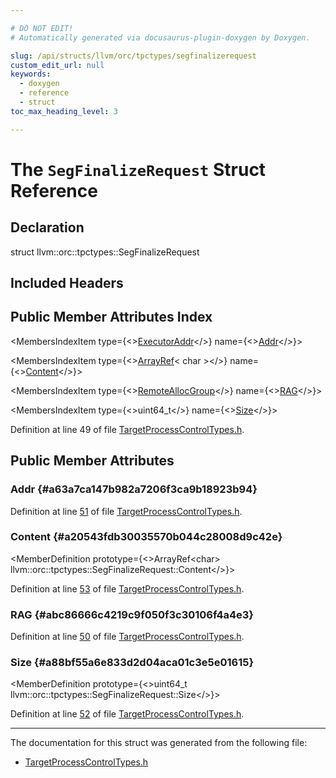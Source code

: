 ```yaml
---

# DO NOT EDIT!
# Automatically generated via docusaurus-plugin-doxygen by Doxygen.

slug: /api/structs/llvm/orc/tpctypes/segfinalizerequest
custom_edit_url: null
keywords:
  - doxygen
  - reference
  - struct
toc_max_heading_level: 3

---
```





# The `SegFinalizeRequest` Struct Reference

<DoxygenPage pluginConfig={pluginConfig}>



## Declaration

<CodeBlock>struct llvm::orc::tpctypes::SegFinalizeRequest</CodeBlock>

## Included Headers

<IncludesList>
<IncludesListItem
  filePath="llvm/ExecutionEngine/Orc/Shared/TargetProcessControlTypes.h"
  permalink="/docs/api/files/include/include/llvm/include/llvm/executionengine/include/llvm/executionengine/orc/include/llvm/executionengine/orc/shared/targetprocesscontroltypes-h"
  isLocal="true" />
</IncludesList>

## Public Member Attributes Index

<MembersIndex>

<MembersIndexItem
  type={<><a href="/docs/api/classes/llvm/orc/executoraddr">ExecutorAddr</a></>}
  name={<><a href="#a63a7ca147b982a7206f3ca9b18923b94">Addr</a></>}>
</MembersIndexItem>

<MembersIndexItem
  type={<><a href="/docs/api/classes/llvm/arrayref">ArrayRef</a>&lt; char &gt;</>}
  name={<><a href="#a20543fdb30035570b044c28008d9c42e">Content</a></>}>
</MembersIndexItem>

<MembersIndexItem
  type={<><a href="/docs/api/structs/llvm/orc/tpctypes/remoteallocgroup">RemoteAllocGroup</a></>}
  name={<><a href="#abc86666c4219c9f050f3c30106f4a4e3">RAG</a></>}>
</MembersIndexItem>

<MembersIndexItem
  type={<>uint64&#95;t</>}
  name={<><a href="#a88bf55a6e833d2d04aca01c3e5e01615">Size</a></>}>
</MembersIndexItem>

</MembersIndex>


Definition at line 49 of file <a href="/docs/api/files/include/include/llvm/include/llvm/executionengine/include/llvm/executionengine/orc/include/llvm/executionengine/orc/shared/targetprocesscontroltypes-h">TargetProcessControlTypes.h</a>.

<SectionDefinition>

## Public Member Attributes

### Addr {#a63a7ca147b982a7206f3ca9b18923b94}

<MemberDefinition
  prototype="ExecutorAddr llvm::orc::tpctypes::SegFinalizeRequest::Addr">

Definition at line <a href="/docs/api/files/include/include/llvm/include/llvm/executionengine/include/llvm/executionengine/orc/include/llvm/executionengine/orc/shared/targetprocesscontroltypes-h/#l00051">51</a> of file <a href="/docs/api/files/include/include/llvm/include/llvm/executionengine/include/llvm/executionengine/orc/include/llvm/executionengine/orc/shared/targetprocesscontroltypes-h">TargetProcessControlTypes.h</a>.
</MemberDefinition>

### Content {#a20543fdb30035570b044c28008d9c42e}

<MemberDefinition
  prototype={<>ArrayRef&lt;char&gt; llvm::orc::tpctypes::SegFinalizeRequest::Content</>}>

Definition at line <a href="/docs/api/files/include/include/llvm/include/llvm/executionengine/include/llvm/executionengine/orc/include/llvm/executionengine/orc/shared/targetprocesscontroltypes-h/#l00053">53</a> of file <a href="/docs/api/files/include/include/llvm/include/llvm/executionengine/include/llvm/executionengine/orc/include/llvm/executionengine/orc/shared/targetprocesscontroltypes-h">TargetProcessControlTypes.h</a>.
</MemberDefinition>

### RAG {#abc86666c4219c9f050f3c30106f4a4e3}

<MemberDefinition
  prototype="RemoteAllocGroup llvm::orc::tpctypes::SegFinalizeRequest::RAG">

Definition at line <a href="/docs/api/files/include/include/llvm/include/llvm/executionengine/include/llvm/executionengine/orc/include/llvm/executionengine/orc/shared/targetprocesscontroltypes-h/#l00050">50</a> of file <a href="/docs/api/files/include/include/llvm/include/llvm/executionengine/include/llvm/executionengine/orc/include/llvm/executionengine/orc/shared/targetprocesscontroltypes-h">TargetProcessControlTypes.h</a>.
</MemberDefinition>

### Size {#a88bf55a6e833d2d04aca01c3e5e01615}

<MemberDefinition
  prototype={<>uint64&#95;t llvm::orc::tpctypes::SegFinalizeRequest::Size</>}>

Definition at line <a href="/docs/api/files/include/include/llvm/include/llvm/executionengine/include/llvm/executionengine/orc/include/llvm/executionengine/orc/shared/targetprocesscontroltypes-h/#l00052">52</a> of file <a href="/docs/api/files/include/include/llvm/include/llvm/executionengine/include/llvm/executionengine/orc/include/llvm/executionengine/orc/shared/targetprocesscontroltypes-h">TargetProcessControlTypes.h</a>.
</MemberDefinition>

</SectionDefinition>

<hr/>

The documentation for this struct was generated from the following file:

<ul>
<li><a href="/docs/api/files/include/include/llvm/include/llvm/executionengine/include/llvm/executionengine/orc/include/llvm/executionengine/orc/shared/targetprocesscontroltypes-h">TargetProcessControlTypes.h</a></li>
</ul>

</DoxygenPage>
